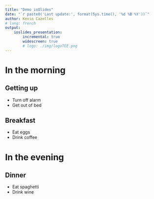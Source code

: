 ```yaml
---
title: "Demo ioSlides"
date: "`r paste0('Last update:', format(Sys.time(), '%d %B %Y'))`"
author: Kevin Cazelles
# lang: french
output:
    ioslides_presentation:
        incremental: true
        widescreen: true
        # logo: ./img/logoTEE.png
---
```


# In the morning

## Getting up

- Turn off alarm
- Get out of bed

## Breakfast

- Eat eggs
- Drink coffee

# In the evening

## Dinner

- Eat spaghetti
- Drink wine
